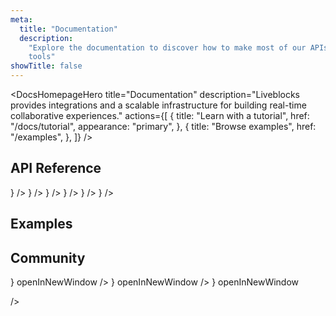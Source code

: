 ```yaml
---
meta:
  title: "Documentation"
  description:
    "Explore the documentation to discover how to make most of our APIs and
    tools"
showTitle: false
---
```


<DocsHomepageHero
  title="Documentation"
  description="Liveblocks provides integrations and a scalable infrastructure for building
real-time collaborative experiences."
  actions={[
    {
      title: "Learn with a tutorial",
      href: "/docs/tutorial",
      appearance: "primary",
    },
    {
      title: "Browse examples",
      href: "/examples",
    },
  ]}
/>

<DocsHomepageGrid />

## API Reference

<ListGrid columns={3}>
  <DocsCard
    type="technology"
    title="JavaScript"
    href="/docs/api-reference/liveblocks-client"
    description="@liveblocks/client"
    visual={
      <img
        alt=""
        src="/images/docs/javascript.svg"
        width={24}
        height={24}
        loading="lazy"
      />
    }
  />
  <DocsCard
    type="technology"
    title="React"
    href="/docs/api-reference/liveblocks-react"
    description="@liveblocks/react"
    visual={
      <img
        alt=""
        src="/images/docs/react.svg"
        width={24}
        height={24}
        loading="lazy"
      />
    }
  />
  <DocsCard
    type="technology"
    title="Redux"
    href="/docs/api-reference/liveblocks-redux"
    description="@liveblocks/redux"
    visual={
      <img
        alt=""
        src="/images/docs/redux.svg"
        width={24}
        height={24}
        loading="lazy"
      />
    }
  />
  <DocsCard
    type="technology"
    title="Zustand"
    href="/docs/api-reference/liveblocks-zustand"
    description="@liveblocks/zustand"
    visual={
      <img
        alt=""
        src="/images/docs/zustand.png"
        width={24}
        height={24}
        loading="lazy"
      />
    }
  />
  <DocsCard
    type="technology"
    title="Node.js"
    href="/docs/api-reference/liveblocks-node"
    description="@liveblocks/node"
    visual={
      <img
        alt=""
        src="/images/docs/nodejs.svg"
        width={24}
        height={24}
        loading="lazy"
      />
    }
  />
  <DocsCard
    type="technology"
    title="REST API"
    href="/docs/api-reference/rest-api-endpoints"
    description="HTTP endpoints"
    visual={
      <img
        alt=""
        src="/images/docs/api.svg"
        width={24}
        height={24}
        loading="lazy"
      />
    }
  />
</ListGrid>

## Examples

<ListGrid columns={2}>
  <ExampleCard
    example={{
      title: "Live Cursors",
      slug: "live-cursors",
      image: "/images/examples/thumbnails/live-cursors.jpg",
    }}
    openInNewWindow
  />
  <ExampleCard
    example={{
      title: "Collaborative Whiteboard",
      slug: "collaborative-whiteboard-advanced",
      image:
        "/images/examples/thumbnails/collaborative-whiteboard-advanced.jpg",
      advanced: true,
    }}
    openInNewWindow
  />
</ListGrid>

## Community

<ListGrid columns={3}>
  <DocsCard
    title="Twitter"
    href="https://twitter.com/liveblocks"
    description="Follow us on Twitter for the latest news and updates."
    visual={
      <img
        alt=""
        src="/images/docs/twitter.svg"
        width={24}
        height={24}
        loading="lazy"
      />
    }
    openInNewWindow
  />
  <DocsCard
    title="Discord"
    href="https://liveblocks.io/discord"
    description="Join hundreds of developers building with Liveblocks."
    visual={
      <img
        alt=""
        src="/images/docs/discord.svg"
        width={24}
        height={24}
        loading="lazy"
      />
    }
    openInNewWindow
  />
  <DocsCard
    title="GitHub"
    href="https://github.com/liveblocks/liveblocks"
    description="Follow progress and contribute to the codebase."
    visual={
      <svg aria-hidden="true" focusable="false" width="24" height="24" viewBox="0 0 20 20" xmlns="http://www.w3.org/2000/svg">
        <path d="M10 1.66664C8.90569 1.66664 7.82206 1.88219 6.81101 2.30098C5.79997 2.71977 4.88131 3.3336 4.10749 4.10742C2.54468 5.67022 1.66671 7.78984 1.66671 9.99998C1.66671 13.6833 4.05838 16.8083 7.36671 17.9166C7.78338 17.9833 7.91671 17.725 7.91671 17.5V16.0916C5.60838 16.5916 5.11671 14.975 5.11671 14.975C4.73338 14.0083 4.19171 13.75 4.19171 13.75C3.43338 13.2333 4.25004 13.25 4.25004 13.25C5.08338 13.3083 5.52504 14.1083 5.52504 14.1083C6.25004 15.375 7.47504 15 7.95004 14.8C8.02504 14.2583 8.24171 13.8916 8.47504 13.6833C6.62504 13.475 4.68338 12.7583 4.68338 9.58331C4.68338 8.65831 5.00004 7.91664 5.54171 7.32498C5.45838 7.11664 5.16671 6.24998 5.62504 5.12498C5.62504 5.12498 6.32504 4.89998 7.91671 5.97498C8.57504 5.79164 9.29171 5.69998 10 5.69998C10.7084 5.69998 11.425 5.79164 12.0834 5.97498C13.675 4.89998 14.375 5.12498 14.375 5.12498C14.8334 6.24998 14.5417 7.11664 14.4584 7.32498C15 7.91664 15.3167 8.65831 15.3167 9.58331C15.3167 12.7666 13.3667 13.4666 11.5084 13.675C11.8084 13.9333 12.0834 14.4416 12.0834 15.2166V17.5C12.0834 17.725 12.2167 17.9916 12.6417 17.9166C15.95 16.8 18.3334 13.6833 18.3334 9.99998C18.3334 8.90563 18.1178 7.82199 17.699 6.81095C17.2803 5.7999 16.6664 4.88124 15.8926 4.10742C15.1188 3.3336 14.2001 2.71977 13.1891 2.30098C12.178 1.88219 11.0944 1.66664 10 1.66664V1.66664Z"/>
      </svg>
    }
    openInNewWindow

/>

</ListGrid>
